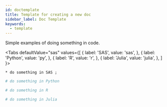 ```yaml
---
id: doctemplate
title: Template for creating a new doc
sidebar_label: Doc Template
keywords:
  - template
---
```


Simple examples of doing something in code.


<Tabs defaultValue="sas"
  values={[
    { label: 'SAS', value: 'sas', },
    { label: 'Python', value: 'py', },
    { label: 'R', value: 'r', },
    { label: 'Julia', value: 'julia', },
  ]
}>
<TabItem value="sas">

```sas
* do something in SAS ;
```

</TabItem>
<TabItem value="py">

```py
# do something in Python
```

</TabItem>
<TabItem value="r">

```r
# do something in R
```

</TabItem>
<TabItem value="julia">

```julia
# do something in Julia
```

</TabItem>
</Tabs>
